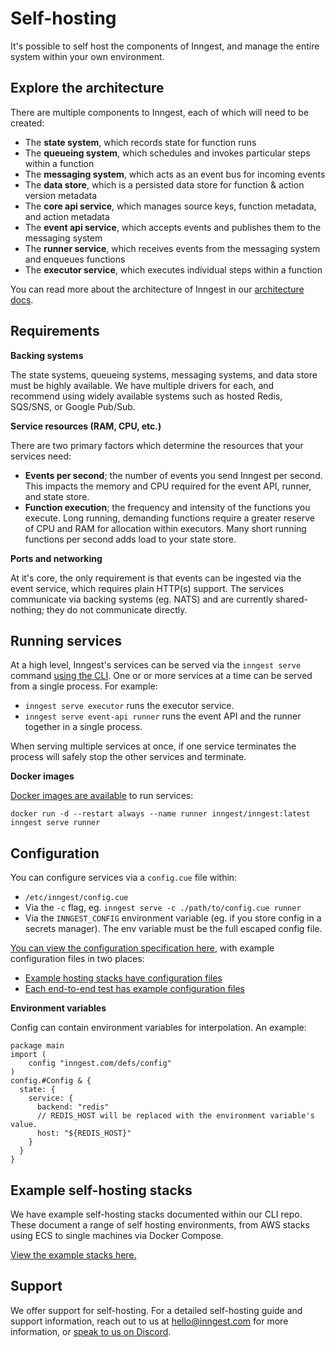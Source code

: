 
# Self-hosting

It's possible to self host the components of Inngest, and manage the entire system within your own
environment.

## Explore the architecture

There are multiple components to Inngest, each of which will need to be created:

- The **state system**, which records state for function runs
- The **queueing system**, which schedules and invokes particular steps within a function
- The **messaging system**, which acts as an event bus for incoming events
- The **data store**, which is a persisted data store for function & action version metadata
- The **core api service**, which manages source keys, function metadata, and action metadata
- The **event api service**, which accepts events and publishes them to the messaging system
- The **runner service**, which receives events from the messaging system and enqueues functions
- The **executor service**, which executes individual steps within a function

You can read more about the architecture of Inngest in our
[architecture docs](https://github.com/inngest/inngest#project-architecture).


## Requirements

**Backing systems**

The state systems, queueing systems, messaging systems, and data store must be highly available.  We have multiple
drivers for each, and recommend using widely available systems such as hosted Redis, SQS/SNS, or
Google Pub/Sub.

**Service resources (RAM, CPU, etc.)**

There are two primary factors which determine the resources that your services need:

- **Events per second**;  the number of events you send Inngest per second.  This impacts the memory
  and CPU required for the event API, runner, and state store.
- **Function execution**;  the frequency and intensity of the functions you execute.  Long running,
  demanding functions require a greater reserve of CPU and RAM for allocation within executors. Many
  short running functions per second adds load to your state store.

**Ports and networking**

At it's core, the only requirement is that events can be ingested via the event service, which
requires plain HTTP(s) support.  The services communicate via backing systems (eg. NATS) and are
currently shared-nothing;  they do not communicate directly.

## Running services

At a high level, Inngest's services can be served via the `inngest serve` command
[using the CLI](https://github.com/inngest/inngest). One or or more services at a time can be
served from a single process.  For example:

- `inngest serve executor` runs the executor service.
- `inngest serve event-api runner` runs the event API and the runner together in a single process.

When serving multiple services at once, if one service terminates the process will safely stop the
other services and terminate.

**Docker images**

[Docker images are available](https://hub.docker.com/r/inngest/inngest) to run services:

```
docker run -d --restart always --name runner inngest/inngest:latest inngest serve runner
```

## Configuration

You can configure services via a `config.cue` file within:

- `/etc/inngest/config.cue`
- Via the `-c` flag, eg. `inngest serve -c ./path/to/config.cue runner`
- Via the `INNGEST_CONFIG` environment variable (eg. if you store config in a secrets manager).  The
  env variable must be the full escaped config file.

[You can view the configuration specification here](https://github.com/inngest/inngest/blob/main/pkg/cuedefs/config/config.cue),
with example configuration files in two places:

- [Example hosting stacks have configuration files](https://github.com/inngest/inngest/tree/main/hosting-stacks)
- [Each end-to-end test has example configuration files](https://github.com/inngest/inngest)

**Environment variables**

Config can contain environment variables for interpolation.  An example:

```cue
package main
import (
	config "inngest.com/defs/config"
)
config.#Config & {
  state: {
    service: {
      backend: "redis"
      // REDIS_HOST will be replaced with the environment variable's value.
      host: "${REDIS_HOST}"
    }
  }
}
```

## Example self-hosting stacks

We have example self-hosting stacks documented within our CLI repo.  These document a range of self
hosting environments, from AWS stacks using ECS to single machines via Docker Compose.

[View the example stacks here.](https://github.com/inngest/inngest/tree/main/hosting-stacks)

## Support

We offer support for self-hosting.  For a detailed self-hosting guide and support information,
reach out to us at [hello@inngest.com](mailto:hello@inngest.com?subject=Self-hosting+Inngest) for more information, or
[speak to us on Discord](/discord).